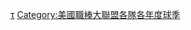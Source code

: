 {{Navbox with columns
|name    = 2008年美國職棒大聯盟各隊球季
|title   = [[2008年美國職棒大聯盟球季|2008年美國職棒大聯盟]]各隊球季
|state = {{{state|autocollapse}}}
|listclass = hlist
|fullwidth = true
|colwidth = 50%

|col1 = {{Navbox|child
 |group1 = [[美國聯盟]]東區
 |list1 =
* {{le|2008年巴爾的摩金鶯隊球季|2008 Baltimore Orioles season|巴爾的摩金鶯隊}}
* {{le|2008年波士頓紅襪隊球季|2008 Boston Red Sox season|波士頓紅襪隊}}
* {{le|2008年紐約洋基隊球季|2008 New York Yankees season|紐約洋基隊}}
* {{le|2008年坦帕灣光芒隊球季|2008 Tampa Bay Rays season|坦帕灣光芒隊}}
* {{le|2008年多倫多藍鳥隊球季|2008 Toronto Blue Jays season|多倫多藍鳥隊}}
 |group2 = [[美國聯盟]]中區
 |list2 =
* {{le|2008年芝加哥白襪隊球季|2008 Chicago White Sox season|芝加哥白襪隊}}
* {{le|2008年克里夫蘭印地安人隊球季|2008 Cleveland Indians season|克里夫蘭印地安人隊}}
* {{le|2008年底特律老虎隊球季|2008 Detroit Tigers season|底特律老虎隊}}
* {{le|2008年堪薩斯市皇家隊球季|2008 Kansas City Royals season|堪薩斯市皇家隊}}
* {{le|2008年明尼蘇達雙城隊球季|2008 Minnesota Twins season|明尼蘇達雙城隊}}
 |group3 = [[美國聯盟]]西區
 |list3 =
* {{le|2008年休士頓太空人隊球季|2008 Houston Astros season|休士頓太空人隊}}
* {{le|2008年洛杉磯天使隊球季|2008 Los Angeles Angels season|洛杉磯天使隊}}
* {{le|2008年奧克蘭運動家隊球季|2008 Oakland Athletics season|奧克蘭運動家隊}}
* {{le|2008年西雅圖水手隊球季|2008 Seattle Mariners season|西雅圖水手隊}}
* {{le|2008年德州遊騎兵隊球季|2008 Texas Rangers season|德州遊騎兵隊}}
}}

|col2 = {{Navbox|child
 |group1 = [[國家聯盟]]東區
 |list1 =
* {{le|2008年亞特蘭大勇士隊球季|2008 Atlanta Braves season|亞特蘭大勇士隊}}
* {{le|2008年邁阿密馬林魚隊球季|2008 Miami Marlins season|邁阿密馬林魚隊}}
* {{le|2008年紐約大都會隊球季|2008 New York Mets season|紐約大都會隊}}
* {{le|2008年費城費城人隊球季|2008 Philadelphia Phillies season|費城費城人隊}}
* {{le|2008年華盛頓國民隊球季|2008 Washington Nationals season|華盛頓國民隊}}
 |group2 = [[國家聯盟]]中區
 |list2 =
* {{le|2008年芝加哥小熊隊球季|2008 Chicago Cubs season|芝加哥小熊隊}}
* {{le|2008年辛辛那提紅人隊球季|2008 Cincinnati Reds season|辛辛那提紅人隊}}
* {{le|2008年密爾瓦基釀酒人隊球季|2008 Milwaukee Brewers season|密爾瓦基釀酒人隊}}
* {{le|2008年匹茲堡海盜隊球季|2008 Pittsburgh Pirates season|匹茲堡海盜隊}}
* {{le|2008年聖路易紅雀隊球季|2008 St. Louis Cardinals season|聖路易紅雀隊}}
 |group3 = [[國家聯盟]]西區
 |list3 =
* {{le|2008年亞利桑那響尾蛇隊球季|2008 Arizona Diamondbacks season|亞利桑那響尾蛇隊}}
* {{le|2008年科羅拉多落磯隊球季|2008 Colorado Rockies season|科羅拉多落磯隊}}
* {{le|2008年洛杉磯道奇隊球季|2008 Los Angeles Dodgers season|洛杉磯道奇隊}}
* {{le|2008年聖地牙哥教士隊球季|2008 San Diego Padres season|聖地牙哥教士隊}}
* {{le|2008年舊金山巨人隊球季|2008 San Francisco Giants season|舊金山巨人隊}}
}}

|belowclass = hlist
|below  =
* [[2008年美國職棒大聯盟選秀|2008年選秀會]]
* [[2008年美國職棒大聯盟全明星賽|2008年全明星賽]]
* [[2008年美國職棒大聯盟球季#季後賽|季後賽]]
** [[2008年美國聯盟中區封王決勝加賽]]
** [[2008年世界大賽]]
}}<noinclude>
{{collapsible option}}
[[Category:2008年美國職棒大聯盟各隊球季|τ]]
[[Category:美國職棒大聯盟各隊各年度球季]]
</noinclude>